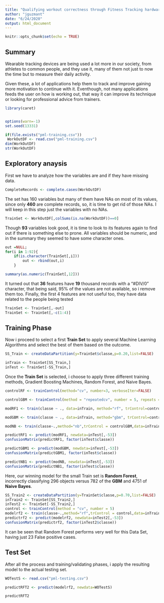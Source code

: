 ```yaml
---
title: "Qualifying workout correctness through Fitness Tracking hardware"
author: "jguzmant"
date: "6/24/2020"
output: html_document
---
```


```r
knitr::opts_chunk$set(echo = TRUE)
```

## Summary

Wearable tracking devices are being used a lot more in our society, from athletes to common people, and they use it, many of them not just to now the time but to measure their daily activity.

Given these, a lot of applications help them to track and improve gaining more motivation to continue with it. Eventhough, not many applications feeds the user on how is working out, that way it can improve its technique or looking for professional advice from trainers.

```r
library(caret)


options(warn=-1)
set.seed(13331)

if(file.exists("pml-training.csv"))
 WorkOutDF <- read.csv("pml-training.csv")
dim(WorkOutDF)
str(WorkOutDF)

```

## Exploratory anaysis 

First we have to analyze how the variables are and if they have missing data.

```r
CompleteRecords <- complete.cases(WorkOutDF)

```

The set has 160 variables but many of them have NAs on most of its values, since only **460** are complete records, so, it is time to get rid of those NAs. I will keep in this step just the variables with no NAs.


```r
TrainSet <- WorkOutDF[,colSums(is.na(WorkOutDF))==0]

```

Though **93** variables look good, it is time to look to its features again to find out if there is something else to prone. All variables should be numeric, and in the summary they seemed to have some character ones.  

```r
out =NULL; 
for(i in 1:92){ 
    if(is.character(TrainSet[,i]))
        out <- rbind(out,i)
    }

summary(as.numeric(TrainSet[,12]))
```

It turned out that **36** features have **19** thousand records with a "#DIV/0" character, that being said, 95% of the values are not available, so i remove them too. Finally, the first 4 features are not useful too, they have data related to the people being tested

```r

TrainSet <- TrainSet[,-out]
TrainSet <- TrainSet[,-c(1:4)]

```
## Training Phase

Now i proceed to select a first **Train Set** to apply several Machine Learning Algorithms and select the best of them based on the outcome.

```r

SS_Train <- createDataPartition(y=TrainSet$classe,p=0.20,list=FALSE)

inTrain <- TrainSet[SS_Train,]
inTest <- TrainSet[-SS_Train,]

```

Once the **Train Set** is selected, i choose to apply three different training methods, Gradient Boosting Machines, Random Forest, and Naive Bayes. 

```r

controlRF <- trainControl(method="cv", number=3, verboseIter=FALSE)

controlGBM <- trainControl(method = "repeatedcv", number = 5, repeats = 1)

modRF1 <- train(classe ~ ., data=inTrain, method="rf", trControl=controlRF)

modGBM <- train(classe ~ ., data=inTrain, method="gbm", trControl=controlGBM,verbose=FALSE)

modNB <- train(classe~.,method="nb",trControl = controlGBM,data=inTrain)

predictRF1 <- predict(modRF1, newdata=inTest[,-53])
confusionMatrix(predictRF1, factor(inTest$classe))

predictGBM1 <- predict(modGBM, newdata=inTest[,-53])
confusionMatrix(predictGBM1, factor(inTest$classe))

predictNB1 <- predict(modNB, newdata=inTest[,-53])
confusionMatrix(predictNB1, factor(inTest$classe))

```
Here, our winning model for the small Train set is **Random Forest**, incorrectly classifying 296 objects versus 782 of the **GBM** and 4751 of **Naive Bayes**.

```r
SS_Train2 <- createDataPartition(y=TrainSet$classe,p=0.70,list=FALSE)
inTrain2 <- TrainSet[SS_Train2,]
inTest2 <- TrainSet[-SS_Train2,]
control <- trainControl(method = "cv", number = 5)
modelrf2 <- train(classe~.,method="rf",trControl = control,data=inTrain2,verbose=FALSE)
predictrf2 <- predict(modelrf2, newdata=inTest2[,-53])
confusionMatrix(predictrf2, factor(inTest2$classe))
```

It can be seen that Random Forest performs very well for this Data Set, having just 23 False positive cases. 

## Test Set

After all the process and training/validating phases, i apply the resulting model to the actual testing set.

```r
WOTestS <- read.csv("pml-testing.csv")

predictRFT2 <- predict(modelrf2, newdata=WOTestS)

predictRFT2

```